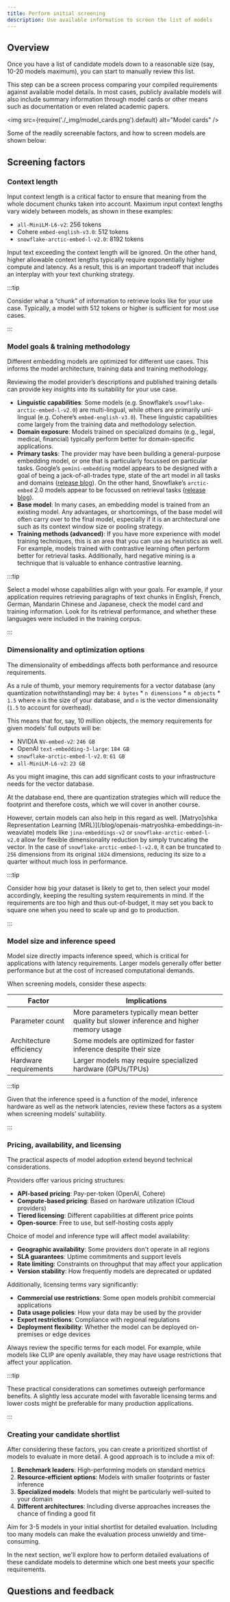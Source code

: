 ```yaml
---
title: Perform initial screening
description: Use available information to screen the list of models
---
```



## <i class="fa-solid fa-chalkboard-user"></i> Overview

Once you have a list of candidate models down to a reasonable size (say, 10-20 models maximum), you can start to manually review this list.

This step can be a screen process comparing your compiled requirements against available model details. In most cases, publicly available models will also include summary information through model cards or other means such as documentation or even related academic papers.

<img
    src={require('./_img/model_cards.png').default}
    alt="Model cards"
/>

Some of the readily screenable factors, and how to screen models are shown below:

## <i class="fa-solid fa-chalkboard-user"></i> Screening factors

### <i class="fa-solid fa-chalkboard"></i> Context length

Input context length is a critical factor to ensure that meaning from the whole document chunks taken into account. Maximum input context lengths vary widely between models, as shown in these examples:

- `all-MiniLM-L6-v2`: 256 tokens
- Cohere `embed-english-v3.0`: 512 tokens
- `snowflake-arctic-embed-l-v2.0`: 8192 tokens

Input text exceeding the context length will be ignored. On the other hand, higher allowable context lengths typically require exponentially higher compute and latency. As a result, this is an important tradeoff that includes an interplay with your text chunking strategy.

:::tip

Consider what a “chunk” of information to retrieve looks like for your use case. Typically, a model with 512 tokens or higher is sufficient for most use cases.

:::

### <i class="fa-solid fa-chalkboard"></i> Model goals & training methodology

Different embedding models are optimized for different use cases. This informs the model architecture, training data and training methodology.

Reviewing the model provider’s descriptions and published training details can provide key insights into its suitability for your use case.

- **Linguistic capabilities**: Some models (e.g. Snowflake’s `snowflake-arctic-embed-l-v2.0`) are multi-lingual, while others are primarily uni-lingual (e.g. Cohere’s `embed-english-v3.0`). These linguistic capabilities come largely from the training data and methodology selection.
- **Domain exposure**: Models trained on specialized domains (e.g., legal, medical, financial) typically perform better for domain-specific applications.
- **Primary tasks**: The provider may have been building a general-purpose embedding model, or one that is particularly focussed on particular tasks. Google’s `gemini-embedding` model appears to be designed with a goal of being a jack-of-all-trades type, state of the art model in all tasks and domains ([release blog](https://developers.googleblog.com/en/gemini-embedding-text-model-now-available-gemini-api/)). On the other hand, Snowflake’s `arctic-embed` 2.0 models appear to be focussed on retrieval tasks ([release blog](https://www.snowflake.com/en/engineering-blog/snowflake-arctic-embed-2-multilingual/)).
- **Base model**: In many cases, an embedding model is trained from an existing model. Any advantages, or shortcomings, of the base model will often carry over to the final model, especially if it is an architectural one such as its context window size or pooling strategy.
- **Training methods (advanced)**: If you have more experience with model training techniques, this is an area that you can use as heuristics as well. For example, models trained with contrastive learning often perform better for retrieval tasks. Additionally, hard negative mining is a technique that is valuable to enhance contrastive learning.

:::tip

Select a model whose capabilities align with your goals. For example, if your application requires retrieving paragraphs of text chunks in English, French, German, Mandarin Chinese and Japanese, check the model card and training information. Look for its retrieval performance, and whether these languages were included in the training corpus.

:::

### <i class="fa-solid fa-chalkboard"></i> Dimensionality and optimization options

The dimensionality of embeddings affects both performance and resource requirements.

As a rule of thumb, your memory requirements for a vector database (any quantization notwithstanding) may be: `4 bytes` * `n dimensions` * `m objects` * `1.5` where `m` is the size of your database, and `n` is the vector dimensionality (`1.5` to account for overhead).

This means that for, say, 10 million objects, the memory requirements for given models’ full outputs will be:

- NVIDIA `NV-embed-v2`: `246 GB`
- OpenAI `text-embedding-3-large`: `184 GB`
- `snowflake-arctic-embed-l-v2.0`: `61 GB`
- `all-MiniLM-L6-v2`: `23 GB`

As you might imagine, this can add significant costs to your infrastructure needs for the vector database.

At the database end, there are quantization strategies which will reduce the footprint and therefore costs, which we will cover in another course.

However, certain models can also help in this regard as well. [Matryo]shka Representation Learning (MRL)](/blog/openais-matryoshka-embeddings-in-weaviate) models like `jina-embeddings-v2` or `snowflake-arctic-embed-l-v2.0` allow for flexible dimensionality reduction by simply truncating the vector. In the case of `snowflake-arctic-embed-l-v2.0`, it can be truncated to `256` dimensions from its original `1024` dimensions, reducing its size to a quarter without much loss in performance.

:::tip

Consider how big your dataset is likely to get to, then select your model accordingly, keeping the resulting system requirements in mind. If the requirements are too high and thus out-of-budget, it may set you back to square one when you need to scale up and go to production.

:::

### <i class="fa-solid fa-chalkboard"></i> Model size and inference speed

Model size directly impacts inference speed, which is critical for applications with latency requirements. Larger models generally offer better performance but at the cost of increased computational demands.

When screening models, consider these aspects:

| Factor | Implications |
| --- | --- |
| Parameter count | More parameters typically mean better quality but slower inference and higher memory usage |
| Architecture efficiency | Some models are optimized for faster inference despite their size |
| Hardware requirements | Larger models may require specialized hardware (GPUs/TPUs) |

:::tip

Given that the inference speed is a function of the model, inference hardware as well as the  network latencies, review these factors as a system when screening models’ suitability.

:::

### <i class="fa-solid fa-chalkboard"></i> Pricing, availability, and licensing

The practical aspects of model adoption extend beyond technical considerations.

Providers offer various pricing structures:

- **API-based pricing**: Pay-per-token (OpenAI, Cohere)
- **Compute-based pricing**: Based on hardware utilization (Cloud providers)
- **Tiered licensing**: Different capabilities at different price points
- **Open-source**: Free to use, but self-hosting costs apply

Choice of model and inference type will affect model availability:

- **Geographic availability**: Some providers don't operate in all regions
- **SLA guarantees**: Uptime commitments and support levels
- **Rate limiting**: Constraints on throughput that may affect your application
- **Version stability**: How frequently models are deprecated or updated

Additionally, licensing terms vary significantly:

- **Commercial use restrictions**: Some open models prohibit commercial applications
- **Data usage policies**: How your data may be used by the provider
- **Export restrictions**: Compliance with regional regulations
- **Deployment flexibility**: Whether the model can be deployed on-premises or edge devices

Always review the specific terms for each model. For example, while models like CLIP are openly available, they may have usage restrictions that affect your application.

:::tip

These practical considerations can sometimes outweigh performance benefits. A slightly less accurate model with favorable licensing terms and lower costs might be preferable for many production applications.

:::

### <i class="fa-solid fa-chalkboard"></i> Creating your candidate shortlist

After considering these factors, you can create a prioritized shortlist of models to evaluate in more detail. A good approach is to include a mix of:

1. **Benchmark leaders**: High-performing models on standard metrics
2. **Resource-efficient options**: Models with smaller footprints or faster inference
3. **Specialized models**: Models that might be particularly well-suited to your domain
4. **Different architectures**: Including diverse approaches increases the chance of finding a good fit

Aim for 3-5 models in your initial shortlist for detailed evaluation. Including too many models can make the evaluation process unwieldy and time-consuming.

In the next section, we'll explore how to perform detailed evaluations of these candidate models to determine which one best meets your specific requirements.

## Questions and feedback


<DocsFeedback/>
